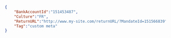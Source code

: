 ```json REST  

{
    "BankAccountId":"151453487",
    "Culture":"FR",
    "ReturnURL":"http://www.my-site.com/returnURL/?MandateId=151566839",
    "Tag":"custom meta"
}  
```